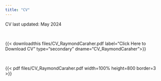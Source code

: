 ```yaml
---
title: "CV"
---
```


CV last updated: May 2024

<br>

{{< downloadthis files/CV_RaymondCaraher.pdf label="Click Here to Download CV" 
type="secondary" dname="CV_RaymondCaraher">}}

<br>

{{< pdf files/CV_RaymondCaraher.pdf width=100% height=800 border=3 >}}